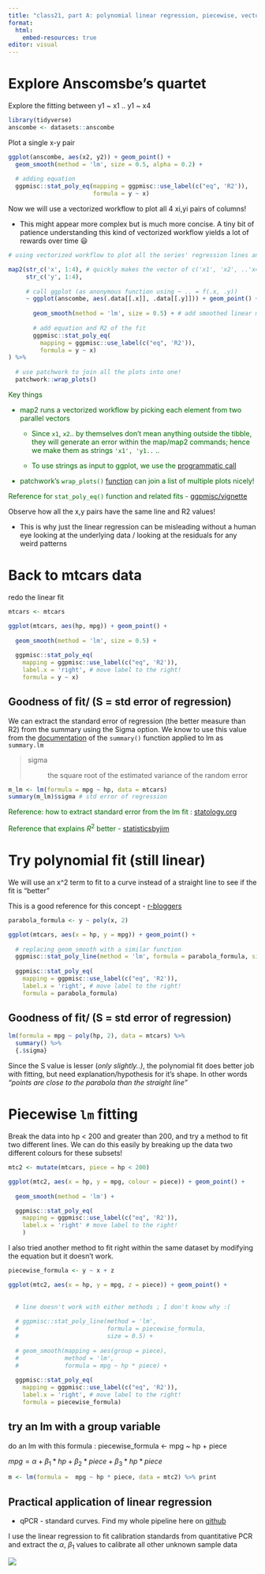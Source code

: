 ```yaml
---
title: "class21, part A: polynomial linear regression, piecewise, vectorized workflows"
format: 
  html:
    embed-resources: true
editor: visual
---
```


# Explore Anscomsbe's quartet

Explore the fitting between y1 \~ x1 .. y1 \~ x4

```r

library(tidyverse)
anscombe <- datasets::anscombe
```

Plot a single x-y pair

```r

ggplot(anscombe, aes(x2, y2)) + geom_point() + 
  geom_smooth(method = 'lm', size = 0.5, alpha = 0.2) + 
  
  # adding equation
  ggpmisc::stat_poly_eq(mapping = ggpmisc::use_label(c("eq", 'R2')), 
                        formula = y ~ x)
```

Now we will use a vectorized workflow to plot all 4 xi,yi pairs of columns!

-   This might appear more complex but is much more concise. A tiny bit of patience understanding this kind of vectorized workflow yields a lot of rewards over time 😃

```r

# using vectorized workflow to plot all the series' regression lines and equations

map2(str_c('x', 1:4), # quickly makes the vector of c('x1', 'x2', ..'x4')
     str_c('y', 1:4),
     
     # call ggplot (as anonymous function using ~ .. = f(.x, .y))
     ~ ggplot(anscombe, aes(.data[[.x]], .data[[.y]])) + geom_point() + 
       
       geom_smooth(method = 'lm', size = 0.5) + # add smoothed linear model fit
       
       # add equation and R2 of the fit
       ggpmisc::stat_poly_eq(
         mapping = ggpmisc::use_label(c("eq", 'R2')), 
         formula = y ~ x)
) %>% 
  
  # use patchwork to join all the plots into one!
  patchwork::wrap_plots()
```

::: {.div style="color: darkgreen"}
Key things

-   map2 runs a vectorized workflow by picking each element from two parallel vectors

    -   Since `x1`, `x2`.. by themselves don't mean anything outside the tibble, they will generate an error within the map/map2 commands; hence we make them as strings `'x1', 'y1..` ..

    -   To use strings as input to ggplot, we use the [programmatic call](https://ggplot2.tidyverse.org/reference/aes_.html#life-cycle)

-   patchwork's `wrap_plots()` [function](https://patchwork.data-imaginist.com/reference/wrap_plots.html) can join a list of multiple plots nicely!

Reference for `stat_poly_eq()` function and related fits - [ggpmisc/vignette](https://cran.r-project.org/web/packages/ggpmisc/vignettes/model-based-annotations.html#stat_poly_eq-and-stat_poly_line)
:::

Observe how all the x,y pairs have the same line and R2 values!

-   This is why just the linear regression can be misleading without a human eye looking at the underlying data / looking at the residuals for any weird patterns

# Back to mtcars data

redo the linear fit

```r
mtcars <- mtcars

ggplot(mtcars, aes(hp, mpg)) + geom_point() + 
  
  geom_smooth(method = 'lm', size = 0.5) + 
  
  ggpmisc::stat_poly_eq(
    mapping = ggpmisc::use_label(c("eq", 'R2')),
    label.x = 'right', # move label to the right!
    formula = y ~ x)
```

## Goodness of fit/ (S = std error of regression)

We can extract the standard error of regression (the better measure than R2) from the summary using the Sigma option. We know to use this value from the [documentation](https://www.rdocumentation.org/packages/stats/versions/3.6.2/topics/summary.lm) of the `summary()` function applied to lm as `summary.lm`

> sigma
>
> :   the square root of the estimated variance of the random error

```r

m_lm <- lm(formula = mpg ~ hp, data = mtcars)
summary(m_lm)$sigma # std error of regression
```

::: div
::: {style="color: darkgreen"}
Reference: how to extract standard error from the lm fit : [statology.org](https://www.statology.org/extract-standard-error-from-lm-in-r/)

Reference that explains $R^2$ better - [statisticsbyjim](https://statisticsbyjim.com/regression/interpret-r-squared-regression/)
:::
:::

# Try polynomial fit (still linear)

We will use an x\^2 term to fit to a curve instead of a straight line to see if the fit is "better"

This is a good reference for this concept - [r-bloggers](https://www.r-bloggers.com/2023/12/unveiling-the-magic-of-polynomial-regression-in-r-a-step-by-step-guide/)

```r
parabola_formula <- y ~ poly(x, 2)

ggplot(mtcars, aes(x = hp, y = mpg)) + geom_point() + 
  
  # replacing geom_smooth with a similar function
  ggpmisc::stat_poly_line(method = 'lm', formula = parabola_formula, size = 0.5) + 
  
  ggpmisc::stat_poly_eq(
    mapping = ggpmisc::use_label(c("eq", 'R2')),
    label.x = 'right', # move label to the right!
    formula = parabola_formula)
```

## Goodness of fit/ (S = std error of regression)

```r

lm(formula = mpg ~ poly(hp, 2), data = mtcars) %>% 
  summary() %>% 
  {.$sigma}
```

Since the S value is lesser (*only slightly..)*, the polynomial fit does better job with fitting, but need explanation/hypothesis for it's shape. In other words *"points are close to the parabola than the straight line"*

# Piecewise `lm` fitting

Break the data into hp \< 200 and greater than 200, and try a method to fit two different lines. We can do this easily by breaking up the data two different colours for these subsets!

```r

mtc2 <- mutate(mtcars, piece = hp < 200)

ggplot(mtc2, aes(x = hp, y = mpg, colour = piece)) + geom_point() + 
  
  geom_smooth(method = 'lm') +

  ggpmisc::stat_poly_eq(
    mapping = ggpmisc::use_label(c("eq", 'R2')),
    label.x = 'right' # move label to the right!
    )
```

I also tried another method to fit right within the same dataset by modifying the equation but it doesn't work.

```r

piecewise_formula <- y ~ x + z

ggplot(mtc2, aes(x = hp, y = mpg, z = piece)) + geom_point() + 
  
  
  # line doesn't work with either methods ; I don't know why :(
  
  # ggpmisc::stat_poly_line(method = 'lm', 
  #                         formula = piecewise_formula, 
  #                         size = 0.5) + 
  
  # geom_smooth(mapping = aes(group = piece), 
  #             method = 'lm', 
  #             formula = mpg ~ hp * piece) + 
  
  ggpmisc::stat_poly_eq(
    mapping = ggpmisc::use_label(c("eq", 'R2')),
    label.x = 'right', # move label to the right!
    formula = piecewise_formula)
```

## try an lm with a group variable

do an lm with this formula : piecewise_formula \<- mpg \~ hp + piece

$mpg = \alpha + \beta_1 * hp + \beta_2 * piece + \beta_3 * hp * piece$

```r

m <- lm(formula =  mpg ~ hp * piece, data = mtc2) %>% print
```

## Practical application of linear regression

-   qPCR - standard curves. Find my whole pipeline here on [github](https://github.com/ppreshant/qPCR-analysis)

I use the linear regression to fit calibration standards from quantitative PCR and extract the $\alpha$, $\beta_1$ values to calibrate all other unknown sample data

![](images/Std17_q017a.png)
